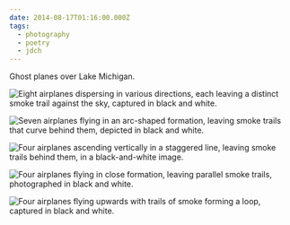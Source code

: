 ```yaml
---
date: 2014-08-17T01:16:00.000Z
tags:
  - photography
  - poetry
  - jdch
---
```

Ghost planes over Lake Michigan.

![Eight airplanes dispersing in various directions, each leaving a distinct smoke trail against the sky, captured in black and white.](/assets/photos/20140817-IMG_5108.jpg)

![Seven airplanes flying in an arc-shaped formation, leaving smoke trails that curve behind them, depicted in black and white.](/assets/photos/20140817-IMG_5084.jpg)

![Four airplanes ascending vertically in a staggered line, leaving smoke trails behind them, in a black-and-white image.](/assets/photos/20140817-IMG_5019.jpg)

![Four airplanes flying in close formation, leaving parallel smoke trails, photographed in black and white.](/assets/photos/20140817-IMG_5036.jpg)

![Four airplanes flying upwards with trails of smoke forming a loop, captured in black and white.](/assets/photos/20140817-IMG_5044.jpg)

